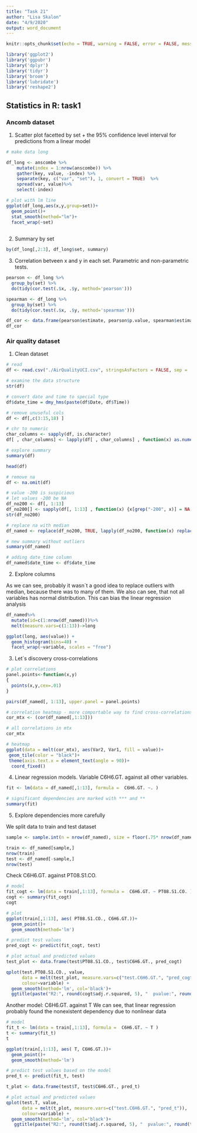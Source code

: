 ```yaml
---
title: "Task 21"
author: "Lisa Skalon"
date: "4/9/2020"
output: word_document
---
```


```r
knitr::opts_chunk$set(echo = TRUE, warning = FALSE, error = FALSE, message = FALSE)
```


```r
library('ggplot2')
library('ggpubr')
library('dplyr')
library('tidyr')
library('broom')
library('lubridate')
library('reshape2')

```
## Statistics in R: task1

### Ancomb dataset


1) Scatter plot facetted by set + the 95% confidence level interval for predictions from a linear model 

```r
# make data long

df_long <- anscombe %>%
    mutate(index = 1:nrow(anscombe)) %>%
    gather(key, value, -index) %>%
    separate(key, c("var", "set"), 1, convert = TRUE)  %>%
    spread(var, value)%>%
    select(-index)

```

```r
# plot with lm line
ggplot(df_long,aes(x,y,group=set))+
  geom_point()+
  stat_smooth(method="lm")+
  facet_wrap(~set)
   
```

2) Summary by set

```r
by(df_long[,2:3], df_long$set, summary)
```

3) Correlation betveen x and y in each set. Parametric and non-parametric tests.

```r
pearson <- df_long %>% 
  group_by(set) %>% 
  do(tidy(cor.test(.$x, .$y, method='pearson')))

spearman <- df_long %>% 
  group_by(set) %>% 
  do(tidy(cor.test(.$x, .$y, method='spearman')))

df_cor <- data.frame(pearson$estimate, pearson$p.value, spearman$estimate, spearman$p.value)
df_cor
```

### Air quality dataset

1) Clean dataset
```r
# read
df <- read.csv("./AirQualityUCI.csv", stringsAsFactors = FALSE, sep = ';')

# examine the data structure
str(df)

# convert date and time to special type
df$date_time = dmy_hms(paste(df$Date, df$Time))

# remove unuseful cols
df <- df[,c(3:15,18) ]

# chr to numeric
char_columns <- sapply(df, is.character)
df[ , char_columns] <- lapply(df[ , char_columns] , function(x) as.numeric(gsub(",", ".", x)))

# explore summary 
summary(df)

head(df)

# remove na
df <- na.omit(df)

# value -200 is suspicious
# let values -200 be NA
df_no200 <- df[, 1:13]
df_no200[] <- sapply(df[, 1:13] , function(x) {x[grep("-200", x)] = NA; return((x))}) 
str(df_no200)

# replace na with median 
df_named <- replace(df_no200, TRUE, lapply(df_no200, function(x) replace(x, is.na(x), median(x, na.rm = TRUE))))

# new summary without outliers
summary(df_named)

# adding date_time column
df_named$date_time <- df$date_time


```

2) Explore columns

As we can see, probably it wasn`t a good idea to replace outliers with median, because there was to many of them. We also can see, that not all variables has normal distribution. This can bias the linear regression analysis

```r
df_named%>%
  mutate(id=c(1:nrow(df_named)))%>%
  melt(measure.vars=c(1:13))->long

ggplot(long, aes(value)) + 
  geom_histogram(bins=40) + 
  facet_wrap(~variable, scales = "free")

```


3) Let`s discovery cross-correlations
```r
# plot correlations
panel.points<-function(x,y)
{
  points(x,y,cex=.01)
}

pairs(df_named[, 1:13], upper.panel = panel.points)

# correlation heatmap - more comportable way to find cross-correlations
cor_mtx <- (cor(df_named[,1:13]))

# all correlations in mtx
cor_mtx      

# heatmap
ggplot(data = melt(cor_mtx), aes(Var2, Var1, fill = value))+
 geom_tile(color = "black")+
 theme(axis.text.x = element_text(angle = 90))+
  coord_fixed()


```

4) Linear regression models. Variable C6H6.GT. against all other variables.

```r
fit <- lm(data = df_named[,1:13], formula =  C6H6.GT. ~. ) 

# significant dependencies are marked with *** and **
summary(fit)
```

5) Explore dependencies more carefully

We split data to train and test dataset
```r
sample <- sample.int(n = nrow(df_named), size = floor(.75* nrow(df_named)))

train <- df_named[sample,]
nrow(train)
test <- df_named[-sample,]
nrow(test)

```

Check C6H6.GT. against PT08.S1.CO.

```r
# model
fit_cogt <- lm(data = train[,1:13], formula =  C6H6.GT. ~ PT08.S1.CO. ) 
cogt <- summary(fit_cogt)
cogt

# plot
ggplot(train[,1:13], aes( PT08.S1.CO., C6H6.GT.))+
  geom_point()+
  geom_smooth(method='lm')

# predict test values
pred_cogt <- predict(fit_cogt, test)

# plot actual and predicted values
test_plot <- data.frame(test$PT08.S1.CO., test$C6H6.GT., pred_cogt)

qplot(test.PT08.S1.CO., value, 
      data = melt(test_plot, measure.vars=c("test.C6H6.GT.", "pred_cogt")), 
      colour=variable) +
  geom_smooth(method='lm', col='black')+
  ggtitle(paste("R2:", round(cogt$adj.r.squared, 5), "  pvalue:", round(cogt$coefficients[, 4], 5) ))
```

Another model: C6H6.GT. against T
We can see, that linear regression probably found the nonexistent dependency due to nonlinear data

```r

# model
fit_t <- lm(data = train[,1:13], formula =  C6H6.GT. ~ T ) 
t <- summary(fit_t)
t

ggplot(train[,1:13], aes( T, C6H6.GT.))+
  geom_point()+
  geom_smooth(method='lm')

# predict test values based on the model
pred_t <- predict(fit_t, test)

t_plot <- data.frame(test$T, test$C6H6.GT., pred_t)

# plot actual and predicted values
qplot(test.T, value, 
      data = melt(t_plot, measure.vars=c("test.C6H6.GT.", "pred_t")), 
      colour=variable) +
  geom_smooth(method='lm', col='black')+
   ggtitle(paste("R2:", round(t$adj.r.squared, 5), "  pvalue:", round(t$coefficients[, 4], 5) ))
```